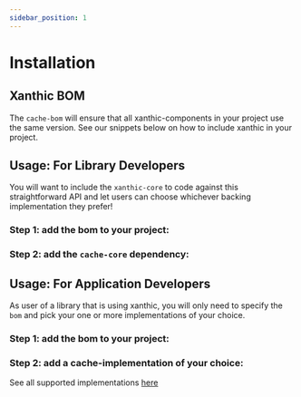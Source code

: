 ```yaml
---
sidebar_position: 1
---
```



# Installation

## Xanthic BOM

The `cache-bom` will ensure that all xanthic-components in your project use the same version. See our snippets below on how to include xanthic in your project.

## Usage: For Library Developers

You will want to include the `xanthic-core` to code against this straightforward API and let users can choose whichever backing implementation they prefer!

### Step 1: add the bom to your project:

<JavaDependency group="io.github.xanthic.cache" name="cache-bom" version="0.7.1" bom="true" scope="api" />

### Step 2: add the `cache-core` dependency:

<JavaDependency group="io.github.xanthic.cache" name="cache-core" scope="api" />

## Usage: For Application Developers

As user of a library that is using xanthic, you will only need to specify the `bom` and pick your one or more implementations of your choice.

### Step 1: add the bom to your project:

<JavaDependency group="io.github.xanthic.cache" name="cache-bom" version="0.7.1" bom="true" scope="implementation" />

### Step 2: add a cache-implementation of your choice:

See all supported implementations [here](/provider/)

<JavaDependency group="io.github.xanthic.cache" name="cache-provider-caffeine3" scope="implementation" />
